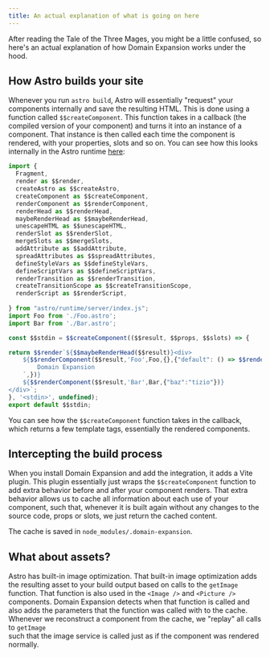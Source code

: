 ---
title: An actual explanation of what is going on here
---

After reading the Tale of the Three Mages, you might be a little confused, so here's an actual explanation of how 
Domain Expansion works under the hood.

## How Astro builds your site

Whenever you run `astro build`, Astro will essentially "request" your components internally and save the 
resulting HTML. This is done using a function called `$$createComponent`. This function takes in a callback 
(the compiled version of your component) and turns it into an instance of a component. That instance is then called
each time the component is rendered, with your properties, slots and so on. 
You can see how this looks internally in the Astro runtime [here](https://live-astro-compiler.vercel.app/):

```ts
import {
  Fragment,
  render as $$render,
  createAstro as $$createAstro,
  createComponent as $$createComponent,
  renderComponent as $$renderComponent,
  renderHead as $$renderHead,
  maybeRenderHead as $$maybeRenderHead,
  unescapeHTML as $$unescapeHTML,
  renderSlot as $$renderSlot,
  mergeSlots as $$mergeSlots,
  addAttribute as $$addAttribute,
  spreadAttributes as $$spreadAttributes,
  defineStyleVars as $$defineStyleVars,
  defineScriptVars as $$defineScriptVars,
  renderTransition as $$renderTransition,
  createTransitionScope as $$createTransitionScope,
  renderScript as $$renderScript,
  
} from "astro/runtime/server/index.js";
import Foo from './Foo.astro';
import Bar from './Bar.astro';

const $$stdin = $$createComponent(($$result, $$props, $$slots) => {

return $$render`${$$maybeRenderHead($$result)}<div>
    ${$$renderComponent($$result,'Foo',Foo,{},{"default": () => $$render`
        Domain Expansion
    `,})}
    ${$$renderComponent($$result,'Bar',Bar,{"baz":"tizio"})}
</div>`;
}, '<stdin>', undefined);
export default $$stdin;

```
You can see how the `$$createComponent` function takes in the callback, which returns a few
template tags, essentially the rendered components.

## Intercepting the build process

When you install Domain Expansion and add the integration, it adds a Vite plugin. This plugin essentially
just wraps the `$$createComponent` function to add extra behavior before and after your component renders.
That extra behavior allows us to cache all information about each use of your component, such that, whenever
it is built again without any changes to the source code, props or slots, we just return the cached content.

The cache is saved in `node_modules/.domain-expansion`.

## What about assets?

Astro has built-in image optimization. That built-in image optimization adds the resulting asset to your build
output based on calls to the `getImage` function. That function is also used in the `<Image />` and `<Picture />`
components. Domain Expansion detects when that function is called and also adds the parameters that the function
was called with to the cache. Whenever we reconstruct a component from the cache, we "replay" all calls to `getImage`	
such that the image service is called just as if the component was rendered normally.
